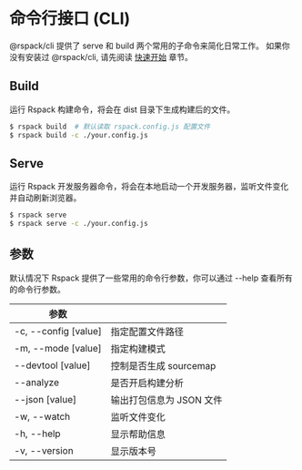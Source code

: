 # 命令行接口 (CLI)

@rspack/cli 提供了 serve 和 build 两个常用的子命令来简化日常工作。 如果你没有安装过 @rspack/cli, 请先阅读 [快速开始](/guide/quick-start) 章节。

## Build

运行 Rspack 构建命令，将会在 dist 目录下生成构建后的文件。

```sh
$ rspack build  # 默认读取 rspack.config.js 配置文件
$ rspack build -c ./your.config.js
```

## Serve

运行 Rspack 开发服务器命令，将会在本地启动一个开发服务器，监听文件变化并自动刷新浏览器。

```sh
$ rspack serve
$ rspack serve -c ./your.config.js
```

## 参数

默认情况下 Rspack 提供了一些常用的命令行参数，你可以通过 --help 查看所有的命令行参数。

| 参数                 |                          |
| -------------------- | ------------------------ |
| -c, --config [value] | 指定配置文件路径         |
| -m, --mode [value]   | 指定构建模式             |
| --devtool [value]    | 控制是否生成 sourcemap   |
| --analyze            | 是否开启构建分析         |
| --json [value]       | 输出打包信息为 JSON 文件 |
| -w, --watch          | 监听文件变化             |
| -h, --help           | 显示帮助信息             |
| -v, --version        | 显示版本号               |
